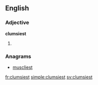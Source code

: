 ==English==

===Adjective===
'''clumsiest'''

# {{en-superlative of|clumsy}}

===Anagrams===
* [[muscliest#English|muscliest]]

[[fr:clumsiest]]
[[simple:clumsiest]]
[[sv:clumsiest]]